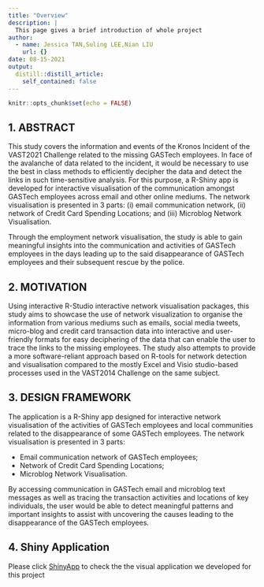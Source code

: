 ```yaml
---
title: "Overview"
description: |
  This page gives a brief introduction of whole project
author:
  - name: Jessica TAN,Suling LEE,Nian LIU
    url: {}
date: 08-15-2021
output:
  distill::distill_article:
    self_contained: false
---
```



```r
knitr::opts_chunk$set(echo = FALSE)

```

## 1. ABSTRACT

This study covers the information and events of the Kronos Incident of the VAST2021 Challenge related to the missing GASTech employees. In face of the avalanche of data related to the incident, it would be necessary to use the best in class methods to efficiently decipher the data and detect the links in such time-sensitive analysis.  For this purpose, a R-Shiny app is developed for interactive visualisation of the communication amongst GASTech employees across email and other online mediums.  The network visualisation is presented in 3 parts: (i) email communication network, (ii) network of Credit Card Spending Locations; and (iii) Microblog Network Visualisation.

Through the employment network visualisation, the study is able to gain meaningful insights into the communication and activities of GASTech employees in the days leading up to the said disappearance of GASTech employees and their subsequent rescue by the police.   

## 2. MOTIVATION  

Using interactive R-Studio interactive network visualisation packages, this study aims to showcase the use of network visualization to organise the information from various mediums such as emails, social media tweets, micro-blog and credit card transaction data into interactive and user-friendly formats for easy deciphering of the data that can enable the user to trace the links to the missing employees. The study also attempts to provide a more software-reliant approach based on R-tools for network detection and visualisation compared to the mostly Excel and Visio studio-based processes used in the VAST2014 Challenge on the same subject.

## 3. DESIGN FRAMEWORK

The application is a R-Shiny app designed for interactive network visualisation of the activities of GASTech employees and local communities related to the disappearance of some GASTech employees.  The network visualisation is presented in 3 parts:

* Email communication network of GASTech employees;
* Network of Credit Card Spending Locations;
* Microblog Network Visualisation.

By accessing communication in GASTech  email and microblog text messages as well as tracing the transaction activities and locations of key individuals, the user would be able to detect meaningful patterns and important insights to assist with uncovering the causes leading to the disappearance of the GASTech employees. 


## 4. Shiny Application

Please click [ShinyApp](https://vaagroup10project.shinyapps.io/GroupShinyApp/?_ga=2.216200150.1931159661.1629168522-693851716.1629168522) to check the the visual application we developed for this project




